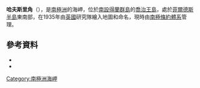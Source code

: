 {{coord|62|14|S|58|57|W|source:GNIS|display=title}}

'''哈夫斯里角'''（{{lang-en|Halfthree Point}}），是[[南極洲|南極洲]]的海岬，位於[[南設得蘭群島|南設得蘭群島]]的[[喬治王島|喬治王島]]，處於[[菲爾德斯半島|菲爾德斯半島]]東南部，在1935年由[[英國|英國]]研究隊繪入地圖和命名，現時由[[南極條約體系|南極條約體系]]管理。

==參考資料==
*{{cite web |url=http://www.ats.aq/documents/recatt/Att424_e.pdf |title=Fildes Peninsula, King George Island |accessdate=2013-09-29 |work=Management Plan for Antarctic Specially Protected Area No. 125: Measure 6, Annex |first= |last= |publisher=Antarctic Treaty Secretariat |year=2009 |archive-date=2018-11-16 |archive-url=https://web.archive.org/web/20181116085430/https://www.ats.aq/documents/recatt/Att424_e.pdf |dead-url=no }}
*{{usgs-gazetteer|id=6237}}

{{Antarctica-geo-stub}}
[[Category:南極洲海岬|Category:南極洲海岬]]
